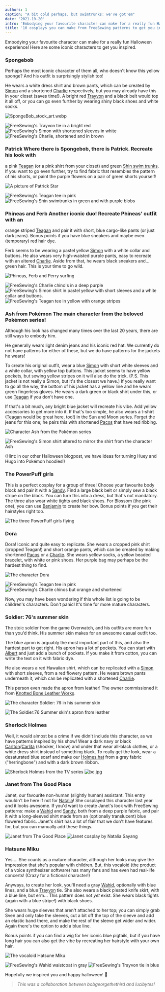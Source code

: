 ```yaml
---
authors: 1
caption: "A bit cold perhaps, but swimtrunks: we've got'em"
date: '2021-10-20'
intro: 'Embodying your favourite character can make for a really fun Halloween experience! Here are some iconic characters to get you inspired.'
title: '10 cosplays you can make from FreeSewing patterns to get you in the Halloween mood'
---
```


Embodying your favourite character can make for a really fun Halloween
experience! Here are some iconic characters to get you inspired.

<!-- truncate -->

### Spongebob

Perhaps the most iconic character of them all, who doesn't know this yellow
sponge? And his outfit is surprisingly stylish too!

He wears a white dress shirt and brown pants, which can be created by
[Simon](/designs/simon/) and a shortened [Charlie](/designs/charlie/)
respectively, but you may already have this in your closet (saves time!). A
bright red [Trayvon](/designs/trayvon/) and a black belt would top it all off,
or you can go even further by wearing shiny black shoes and white socks.

![SpongeBob_stock_art.webp](https://posts.freesewing.org/uploads/Sponge_Bob_stock_art_ada2f4fd18.webp)

![FreeSewing's Trayvon tie in a bright
red](https://posts.freesewing.org/uploads/medium_spongebob_trayvon_e9729ec7ef.png)
![FreeSewing's Simon with shortened sleeves in
white](https://posts.freesewing.org/uploads/medium_spongebob_simon_2327811c53.png)
![FreeSewing's Charlie, shortened and in
brown](https://posts.freesewing.org/uploads/spongebob_charlie_fd09ebd233.png)

### Patrick Where there is Spongebob, there is Patrick. Recreate his look with

a pink [Teagan](/designs/teagan/) (or a pink shirt from your closet) and green
[Shin swim trunks](/designs/shin/). If you want to go even further, try to
find fabric that resembles the pattern of his shorts, or paint the purple
flowers on a pair of green shorts yourself!

![A picture of Patrick
Star](https://posts.freesewing.org/uploads/large_patrick_star_f206a40931.webp)

![FreeSewing's Teagan tee in
pink](https://posts.freesewing.org/uploads/medium_patrick_teagan_d32ebc17a2.png)
![FreeSewing's Shin swimtrunks in green and with purple
blobs](https://posts.freesewing.org/uploads/small_patrick_shin_42e16e2342.png)

### Phineas and Ferb Another iconic duo! Recreate Phineas' outfit with an

orange striped [Teagan](/designs/teagan/) and pair it with short, blue
cargo-like pants (or just dark jeans). Bonus points if you have blue sneakers
and maybe even (temporary) red hair dye.

Ferb seems to be wearing a pastel yellow [Simon](/designs/simon/) with a white
collar and buttons. He also wears very high-waisted purple pants, easy to
recreate with an altered [Charlie](/designs/charlie/). Aside from that, he
wears black sneakers and... green hair. This is your time to go wild.

![Phineas, Ferb and Perry
surfing](https://posts.freesewing.org/uploads/phineas_ferb_45e5afda28.webp)

![FreeSewing's Charlie chino's in a deep
purple](https://posts.freesewing.org/uploads/medium_ferb_charlie_51ced3ff7e.png)
![FreeSewing's Simon shirt in pastel yellow with short sleeves and a white
collar and
buttons.](https://posts.freesewing.org/uploads/medium_ferb_simon_d87b96bc1d.png)
![FreeSewing's Teagan tee in yellow with orange
stripes](https://posts.freesewing.org/uploads/medium_phineas_teagan_62d98938ee.png)

### Ash from Pokémon The main character from the beloved Pokémon series!

Although his look has changed many times over the last 20 years, there are
still ways to embody him.

He generally wears light denim jeans and his iconic red hat. We currently do
not have patterns for either of these, but we do have patterns for the jackets
he wears!

To create his original outfit, wear a blue [Simon](/designs/simon/) with short
white sleeves and a white collar, with yellow top buttons. This jacket seems
to have yellow pockets, but sewing yellow stripes on it will also do the trick.
(P.S. This jacket is not really a Simon, but it's the closest we have.) If you
really want to go all the way, the bottom of his jacket has a yellow line and
he wears green fingerless gloves. He wears a dark green or black shirt under
this, or use [Teagan](/designs/teagan/) if you don't have one.

If that's a bit much, any bright blue jacket will recreate his vibe. Add
yellow accessories to get more into it. If that's too simple, he also wears a
t-shirt ([Teagan](/designs/teagan/) would be great here, too!) in the Sun and
Moon series. Forget the jeans for this one; he pairs this with shortened
[Pacos](/designs/paco/) that have red ribbing.

![Character Ash from the Pokémon
series](https://posts.freesewing.org/uploads/medium_ash_8f9cbfb8f2.jpg)

![FreeSewing's Simon shirt altered to mirror the shirt from the character
Ash](https://posts.freesewing.org/uploads/medium_ash_simon_74ef670561.png)

(Hint: in our other Halloween blogpost, we have ideas for turning Huey and Hugo
into Pokémon hoodies!)

### The PowerPuff girls

This is a perfect cosplay for a group of three! Choose your favourite body block and pair it with a [Sandy](/designs/sandy/).
Find a large black belt or simply sew a black stripe on the block. You can turn this into a dress, but that's not mandatory.
The three also wear white tights and black shoes. For Blossom (the pink one), you can use [Benjamin](/designs/benjamin/) to create her bow.
Bonus points if you get their hairstyles right too.

![The three PowerPuff girls flying](https://posts.freesewing.org/uploads/powerpuff_girls_3231f9ec09.webp)

### Dora

Dora! Iconic and quite easy to replicate.
She wears a cropped pink shirt (cropped Teagan!) and short orange pants, which can be created by making shortened [Pacos](/designs/pacos/) or a [Charlie](/designs/charlie/).
She wears yellow socks, a yellow beaded bracelet, with white or pink shoes. Her purple bag may perhaps be the hardest thing to find.

![The character Dora](https://posts.freesewing.org/uploads/medium_Dora_0eeb97b52f.webp)

![FreeSewing's Teagan tee in pink](https://posts.freesewing.org/uploads/medium_dora_teagan_e6e26c630c.png)
![FreeSewing's Charlie chinos but orange and shortened](https://posts.freesewing.org/uploads/dora_charlie_6241e9dd2b.png)

Now, you may have been wondering if this whole list is going to be children's characters. Don't panic! It's time for more mature characters.

### Soldier: 76's summer skin

The stoic soldier from the game Overwatch, and his outfits are more fun than you'd think.
His summer skin makes for an awesome casual outfit too.

The blue apron is arguably the most important part of this, and also the hardest part to get right.
His apron has a lot of pockets. You can start with [Albert](/designs/albert/) and just add a bunch of pockets.
If you make it from cotton, you can write the text on it with fabric dye.

He also wears a red Hawaiian shirt, which can be replicated with a [Simon](/designs/simon/) with short sleeves, from a red flowery pattern.
He wears brown pants underneath it, which can be replicated with a shortened [Charlie](/designs/charlie/).

This person even made the apron from leather! The owner commissioned it from [Knotted Bone Leather Works](https://www.knottedboneleatherworks.com/).

![The character Soldier: 76 in his summer skin](https://posts.freesewing.org/uploads/medium_soldier76summer_7a8260726d.jpg)

![The Soldier:76 Summer skin's apron from leather](https://posts.freesewing.org/uploads/small_soldier76cosplay_06df3b891c.webp)

### Sherlock Holmes

Well, it would almost be a crime if we didn't include this character, as we have patterns inspired by his show!
Wear a dark navy or black [Carlton](/designs/carlton/)/[Carlita](/designs/carlita/) (shocker, I know) and under that wear all-black clothes, or a white dress shirt instead of something black.
To really get the look, wear a desaturated blue scarf and make our [Holmes hat](/designs/holmes/) from a gray fabric ("herringbone") and with a dark brown ribbon.

![Sherlock Holmes from the TV series](https://posts.freesewing.org/uploads/medium_sherlock_holmes_hat_de80125cd1.webp)
![bc.jpg](https://posts.freesewing.org/uploads/medium_bc_f20e01a16d.jpg)

### Janet from The Good Place

Janet, our favourite non-human (slightly human) assistant.
This entry wouldn't be here if not for [Natalia](https://freesewing.org/makers/nataliasayang/)!
She cosplayed this character last year and it looks awesome.
If you'd want to create Janet's look with FreeSewing patterns: make a [Wahid](/designs/wahid/) and [Sandy](/designs/sandy/), both from a deep purple fabric, and pair it with a long-sleeved shirt made from an (optionally translucent) blue flowered fabric.
Janet's shirt has a lot of flair that we don't have features for, but you can manually add these things.

![Janet from The Good Place](https://posts.freesewing.org/uploads/medium_janet_7985d4b2af.jpg)
![Janet cosplay by Natalia Sayang](https://posts.freesewing.org/uploads/medium_janet_costume_2114092e9a.jpg)

### Hatsune Miku

Yes.... She counts as a mature character, although her looks may give the impression that she's popular with children.
But, this vocaloid (the product of a voice synthesizer software) has many fans and has even had real-life concerts! (Crazy for a fictional character!)

Anyways, to create her look, you'll need a gray [Wahid](/designs/wahid/), optionally with blue lines, and a blue [Trayvon](/designs/trayvon/) tie.
She also wears a black pleated knife skirt, with a blue line, but erm... This pattern does not _yet_ exist.
She wears black tights (again with a blue stripe!) with black shoes.

She wears huge sleeves that aren't attached to her top; you can simply grab Sven and only take the sleeves, cut a bit off the top of the sleeve and add an elastic band there, and make the rest of the sleeve get wider and wider. Again there's the option to add a blue line.

Bonus points if you can find a wig for her iconic blue pigtails, but if you have long hair you can also get the vibe by recreating her hairstyle with your own hair.

![The vocaloid Hatsune Miku](https://posts.freesewing.org/uploads/medium_hatsune_miku_43ccad726b.jpg)

![FreeSewing's Wahid waistcoat in gray](https://posts.freesewing.org/uploads/medium_miku_wahid_2dce7835cc.png)
![FreeSewing's Trayvon tie in blue](https://posts.freesewing.org/uploads/medium_miku_trayvon_a204b6499f.png)

Hopefully we inspired you and happy halloween! 🎃

> _This was a collaboration between bobgeorgethethird and lucibytes!_
